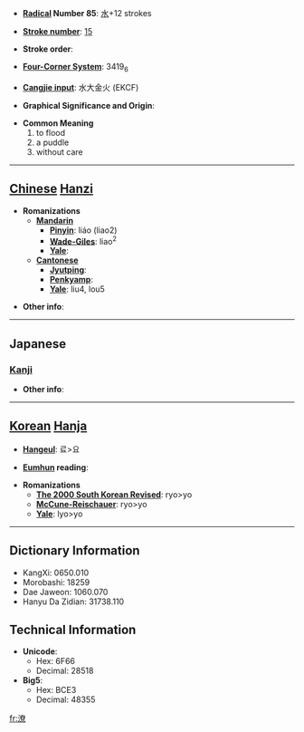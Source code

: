 * '''[[Wiktionary:Chinese radical index| Radical]] Number 85''': [[Wiktionary:Chinese radical index 水|水]]+12 strokes

* '''[[Wiktionary:Chinese total strokes index|Stroke number]]''': [[Wiktionary:Chinese total strokes index 15|15]]

* '''Stroke order''': 

* '''[[Wiktionary:Chinese four corner index|Four-Corner System]]''': 3419<sub>6</sub>

* '''[[Wiktionary:Chinese Cangjie index|Cangjie input]]''': 水大金火 (EKCF)

* '''Graphical Significance and Origin''': 

* '''Common Meaning'''
*#to flood
*# a puddle
*# without care


----

== [[Chinese]] [[Hanzi]] ==

* '''Romanizations'''
** '''[[Mandarin]]'''
*** '''[[Pinyin]]''': liáo (liao2)
*** '''[[Wade-Giles]]''': liao<sup>2</sup>
*** '''[[Yale]]''': 
** '''[[Cantonese]]'''
*** '''[[Jyutping]]''':
*** '''[[Penkyamp]]''': 
*** '''[[Yale]]''': liu4, lou5

* '''Other info''': 

----

==Japanese==
===[[Kanji]]===
{{kanji|on readings=[[ろう]] (rō)|kun readings=[[にわたずみ]] (niwatazumi)}}

* '''Other info''':  

----

== [[Korean]] [[Hanja]] ==

* '''[[Hangeul]]''': 료>요

* '''[[Eumhun]] reading''': 

* '''Romanizations'''
** '''[[The 2000 South Korean Revised Romanization|The 2000 South Korean Revised]]''': ryo>yo
** '''[[McCune-Reischauer]]''': ryo>yo
** '''[[Yale]]''': lyo>yo

----

== Dictionary Information ==

* KangXi: 0650.010
* Morobashi: 18259
* Dae Jaweon: 1060.070
* Hanyu Da Zidian: 31738.110

== Technical Information ==

* '''Unicode''':
** Hex: 6F66
** Decimal: 28518
* '''Big5''':
** Hex: BCE3
** Decimal: 48355

[[fr:潦]]
